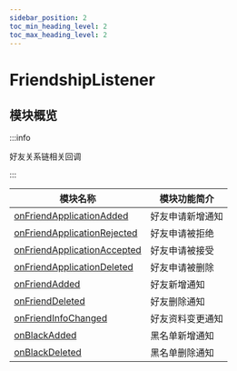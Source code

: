 ```yaml
---
sidebar_position: 2
toc_min_heading_level: 2
toc_max_heading_level: 2
---
```


# FriendshipListener

## 模块概览

:::info

好友关系链相关回调

:::

| 模块名称                                                                          | 模块功能简介     |
| --------------------------------------------------------------------------------- | ---------------- |
| [onFriendApplicationAdded](docs/sdks/Callback/onFriendApplicationAdded.mdx)       | 好友申请新增通知 |
| [onFriendApplicationRejected](docs/sdks/Callback/onFriendApplicationRejected.mdx) | 好友申请被拒绝   |
| [onFriendApplicationAccepted](docs/sdks/Callback/onFriendApplicationAccepted.mdx) | 好友申请被接受   |
| [onFriendApplicationDeleted](docs/sdks/Callback/onFriendApplicationDeleted.mdx)   | 好友申请被删除   |
| [onFriendAdded](docs/sdks/Callback/onFriendAdded.mdx)                             | 好友新增通知     |
| [onFriendDeleted](docs/sdks/Callback/onFriendDeleted.mdx)                         | 好友删除通知     |
| [onFriendInfoChanged](docs/sdks/Callback/onFriendInfoChanged.mdx)                 | 好友资料变更通知 |
| [onBlackAdded](docs/sdks/Callback/onBlackAdded.mdx)                               | 黑名单新增通知   |
| [onBlackDeleted](docs/sdks/Callback/onBlackDeleted.mdx)                           | 黑名单删除通知   |
